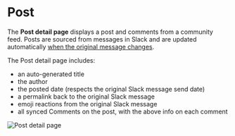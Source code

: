 # Post

The **Post detail page** displays a post and comments from a community feed.
Posts are sourced from messages in Slack and are updated automatically [when the original message changes](../basics/how-items-sync.mdx).

The Post detail page includes:

- an auto-generated title
- the author
- the posted date (respects the original Slack message send date)
- a permalink back to the original Slack message
- emoji reactions from the original Slack message
- all synced Comments on the post, with the above info on each comment

![Post detail page](/web-community/post.png)
